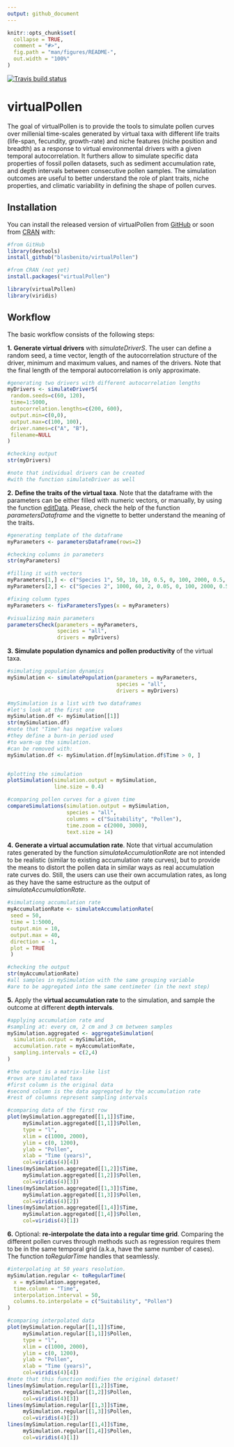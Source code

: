```yaml
---
output: github_document
---
```


<!-- README.md is generated from README.Rmd. Please edit that file -->

```r
knitr::opts_chunk$set(
  collapse = TRUE,
  comment = "#>",
  fig.path = "man/figures/README-",
  out.width = "100%"
)
```

[![Travis build status](https://travis-ci.org/blasbenito/virtualPollen.svg?branch=master)](https://travis-ci.org/blasbenito/virtualPollen)

# virtualPollen

The goal of virtualPollen is to provide the tools to simulate pollen curves over millenial time-scales generated by virtual taxa with different life traits (life-span, fecundity, growth-rate) and niche features (niche position and breadth) as a response to virtual environmental drivers with a given temporal autocorrelation. It furthers allow to simulate specific data properties of fossil pollen datasets, such as sediment accumulation rate, and depth intervals between consecutive pollen samples. The simulation outcomes are useful to better understand the role of plant traits, niche properties, and climatic variability in defining the shape of pollen curves.

## Installation

You can install the released version of virtualPollen from [GitHub](https://github.com/BlasBenito/virtualPollen) or soon from [CRAN](https://CRAN.R-project.org) with:


```r
#from GitHub
library(devtools)
install_github("blasbenito/virtualPollen")

#from CRAN (not yet)
install.packages("virtualPollen")
```

```r
library(virtualPollen)
library(viridis)
```


## Workflow

The basic workflow consists of the following steps:

**1.** **Generate virtual drivers** with *simulateDriverS*. The user can define a random seed, a time vector, length of the autocorrelation structure of the driver, minimum and maximum values, and names of the drivers. Note that the final length of the temporal autocorrelation is only approximate.

```r
#generating two drivers with different autocorrelation lengths
myDrivers <- simulateDriverS(
 random.seeds=c(60, 120),
 time=1:5000,
 autocorrelation.lengths=c(200, 600),
 output.min=c(0,0),
 output.max=c(100, 100),
 driver.names=c("A", "B"),
 filename=NULL
)

#checking output
str(myDrivers)

#note that individual drivers can be created
#with the function simulateDriver as well
```

**2.** **Define the traits of the virtual taxa**. Note that the dataframe with the parameters can be either filled with numeric vectors, or manually, by using the function [editData](https://cran.r-project.org/web/packages/editData/README.html). Please, check the help of the function *parametersDataframe* and the vignette to better understand the meaning of the traits.

```r
#generating template of the dataframe
myParameters <- parametersDataframe(rows=2)

#checking columns in parameters
str(myParameters)

#filling it with vectors
myParameters[1,] <- c("Species 1", 50, 10, 10, 0.5, 0, 100, 2000, 0.5, 0.5, 75, 10, 75, 15, 200, 600)
myParameters[2,] <- c("Species 2", 1000, 60, 2, 0.05, 0, 100, 2000, 0.5, 0.5, 50, 10, 50, 15, 200, 600)

#fixing column types
myParameters <- fixParametersTypes(x = myParameters)

#visualizing main parameters
parametersCheck(parameters = myParameters, 
                species = "all",
                drivers = myDrivers)

```

**3.** **Simulate population dynamics and pollen productivity** of the virtual taxa.

```r
#simulating population dynamics
mySimulation <- simulatePopulation(parameters = myParameters,
                                   species = "all",
                                   drivers = myDrivers)

#mySimulation is a list with two dataframes
#let's look at the first one
mySimulation.df <- mySimulation[[1]]
str(mySimulation.df)
#note that "Time" has negative values
#they define a burn-in period used
#to warm-up the simulation.
#can be removed with:
mySimulation.df <- mySimulation.df[mySimulation.df$Time > 0, ]


#plotting the simulation
plotSimulation(simulation.output = mySimulation,
               line.size = 0.4)

```

```r
#comparing pollen curves for a given time
compareSimulations(simulation.output = mySimulation,
                   species = "all",
                   columns = c("Suitability", "Pollen"),
                   time.zoom = c(2000, 3000),
                   text.size = 14)
```

**4.** **Generate a virtual accumulation rate**. Note that virtual accumulation rates generated by the function *simulateAccumulationRate* are not intended to be realistic (similar to existing accumulation rate curves), but to provide the means to distort the pollen data in similar ways as real accumulation rate curves do. Still, the users can use their own accumulation rates, as long as they have the same estructure as the output of *simulateAccumulationRate*.

```r

#simulationg accumulation rate
myAccumulationRate <- simulateAccumulationRate(
 seed = 50,
 time = 1:5000,
 output.min = 10,
 output.max = 40,
 direction = -1,
 plot = TRUE
 )

#checking the output
str(myAccumulationRate)
#all samples in mySimulation with the same grouping variable
#are to be aggregated into the same centimeter (in the next step)
```

**5.** Apply the **virtual accumulation rate** to the simulation, and sample the outcome at different **depth intervals**. 

```r
#applying accumulation rate and
#sampling at: every cm, 2 cm and 3 cm between samples
mySimulation.aggregated <- aggregateSimulation(
  simulation.output = mySimulation,
  accumulation.rate = myAccumulationRate,
  sampling.intervals = c(2,4)
)

#the output is a matrix-like list
#rows are simulated taxa
#first column is the original data
#second column is the data aggregated by the accumulation rate
#rest of columns represent sampling intervals

#comparing data of the first row
plot(mySimulation.aggregated[[1,1]]$Time, 
     mySimulation.aggregated[[1,1]]$Pollen,
     type = "l", 
     xlim = c(1000, 2000),
     ylim = c(0, 1200),
     ylab = "Pollen",
     xlab = "Time (years)",
     col=viridis(4)[4])
lines(mySimulation.aggregated[[1,2]]$Time, 
     mySimulation.aggregated[[1,2]]$Pollen,
     col=viridis(4)[3])
lines(mySimulation.aggregated[[1,3]]$Time, 
     mySimulation.aggregated[[1,3]]$Pollen,
     col=viridis(4)[2])
lines(mySimulation.aggregated[[1,4]]$Time, 
     mySimulation.aggregated[[1,4]]$Pollen,
     col=viridis(4)[1])
```

**6.** Optional: **re-interpolate the data into a regular time grid**. Comparing the different pollen curves through methods such as regression requires them to be in the same temporal grid (a.k.a, have the same number of cases). The function *toRegularTime* handles that seamlessly.

```r
#interpolating at 50 years resolution.
mySimulation.regular <- toRegularTime(
  x = mySimulation.aggregated,
  time.column = "Time",
  interpolation.interval = 50,
  columns.to.interpolate = c("Suitability", "Pollen")
)

#comparing interpolated data
plot(mySimulation.regular[[1,1]]$Time, 
     mySimulation.regular[[1,1]]$Pollen,
     type = "l", 
     xlim = c(1000, 2000),
     ylim = c(0, 1200),
     ylab = "Pollen",
     xlab = "Time (years)",
     col=viridis(4)[4])
#note that this function modifies the original dataset!
lines(mySimulation.regular[[1,2]]$Time, 
     mySimulation.regular[[1,2]]$Pollen,
     col=viridis(4)[3])
lines(mySimulation.regular[[1,3]]$Time, 
     mySimulation.regular[[1,3]]$Pollen,
     col=viridis(4)[2])
lines(mySimulation.regular[[1,4]]$Time, 
     mySimulation.regular[[1,4]]$Pollen,
     col=viridis(4)[1])
```

